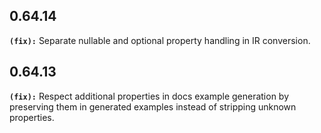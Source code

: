 ## 0.64.14
**`(fix):`** Separate nullable and optional property handling in IR conversion.


## 0.64.13
**`(fix):`** Respect additional properties in docs example generation by preserving them in generated examples instead of 
stripping unknown properties.


